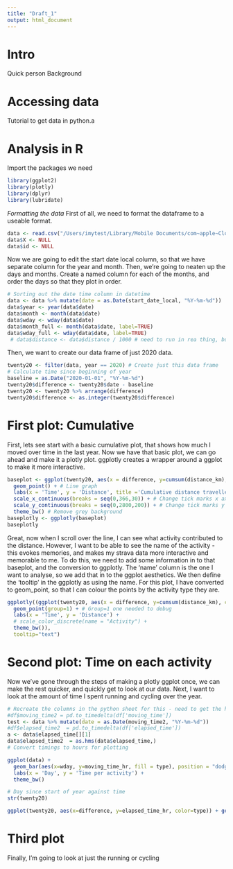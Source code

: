 ```yaml
---
title: "Draft_1"
output: html_document
---
```


# Intro
Quick person
Background

# Accessing data
Tutorial to get data in python.a

# Analysis in R
Import the packages we need
```r
library(ggplot2)
library(plotly)
library(dplyr)
library(lubridate)
```

*Formatting the data*
First of all, we need to format the dataframe to a useable format.
```r
data <- read.csv("/Users/imytest/Library/Mobile Documents/com~apple~CloudDocs/Documents/Projects_for_fun/Strava/Data/Saves_from_API/21_Feb_11th.csv")
data$X <- NULL
data$id <- NULL
```

Now we are going to edit the start date local column, so that we have separate column for the year and month. Then, we're going to neaten up the days and months. Create a named column for each of the months, and order the days so that they plot in order.
```r
# Sorting out the date time column in datetime
data <- data %>% mutate(date = as.Date(start_date_local, "%Y-%m-%d"))
data$year <- year(data$date)
data$month <- month(data$date)
data$wday <- wday(data$date)
data$month_full <- month(data$date, label=TRUE)
data$wday_full <- wday(data$date, label=TRUE)
 # data$distance <- data$distance / 1000 # need to run in rea thing, but not now.
```

Then, we want to create our data frame of just 2020 data.
```r
twenty20 <- filter(data, year == 2020) # Create just this data frame
# Calculate time since beginning of year
baseline = as.Date("2020-01-01", "%Y-%m-%d")
twenty20$difference <- twenty20$date - baseline
twenty20 <- twenty20 %>% arrange(difference) 
twenty20$difference <- as.integer(twenty20$difference)
```

# First plot: Cumulative

First, lets see start with a basic cumulative plot, that shows how much I moved over time in the last year. Now we have that basic plot, we can go ahead and make it a plotly plot. ggplotly creates a wrapper around a ggplot to make it more interactive.
```r
baseplot <- ggplot(twenty20, aes(x = difference, y=cumsum(distance_km), color=type)) +
  geom_point() + # Line graph
  labs(x = 'Time', y = 'Distance', title ='Cumulative distance travelled over the year') + # Label the axes
  scale_x_continuous(breaks = seq(0,366,30)) + # Change tick marks x axis
  scale_y_continuous(breaks = seq(0,2800,200)) + # Change tick marks y axis
  theme_bw() # Remove grey background
baseplotly <- ggplotly(baseplot)
baseplotly
```

Great, now when I scroll over the line, I can see what activity contributed to the distance.
However, I want to be able to see the name of the activity - this evokes memories, and makes my strava data more interactive and memorable to me.
To do this, we need to add some information in to that baseplot, and the conversion to ggplotly.
The 'name' column is the one I want to analyse, so we add that in to the ggplot aesthetics. We then define the 'tooltip' in the ggplotly as using the name.
For this plot, I have converted to geom_point, so that I can colour the points by the activity type they are.

```r
ggplotly((ggplot(twenty20, aes(x = difference, y=cumsum(distance_km), color=type, text=name)) + 
  geom_point(group=1) + # Group=1 one needed to debug
  labs(x = 'Time', y = 'Distance') +
  # scale_color_discrete(name = "Activity") + 
  theme_bw()), 
  tooltip="text")
```

# Second plot: Time on each activity

Now we've gone through the steps of making a plotly ggplot once, we can make the rest quicker, and quickly get to look at our data. Next, I want to look at the amount of time I spent running and cycling over the year.

```r
# Recreate the columns in the python sheet for this - need to get the hours etc in minutes
#df$moving_time2 = pd.to_timedelta(df['moving_time'])
test <- data %>% mutate(date = as.Date(moving_time2, "%Y-%m-%d"))
#df$elapsed_time2  = pd.to_timedelta(df['elapsed_time']) 
a <- data$elapsed_time[][1]
data$elapsed_time2  = as.hms(data$elapsed_time,)
# Convert timings to hours for plotting
```


```r
ggplot(data) +
  geom_bar(aes(x=wday, y=moving_time_hr, fill = type), position = "dodge", stat="identity") +
  labs(x = 'Day', y = 'Time per activity') +
  theme_bw()

# Day since start of year against time
str(twenty20)

```

```r
ggplot(twenty20, aes(x=difference, y=elapsed_time_hr, color=type)) + geom_point() + facet_grid(type ~ .)
```




# Third plot
Finally, I'm going to look at just the running or cycling












